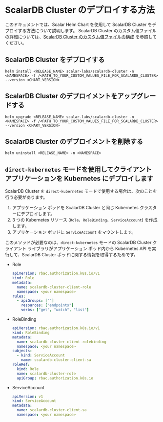 # ScalarDB Cluster のデプロイする方法


<TranslationBanner />

このドキュメントでは、Scalar Helm Chart を使用して ScalarDB Cluster をデプロイする方法について説明します。 ScalarDB Cluster のカスタム値ファイルの詳細については、[ScalarDB Cluster のカスタム値ファイルの構成](configure-custom-values-scalardb-cluster.mdx) を参照してください。

## ScalarDB Cluster をデプロイする

```console
helm install <RELEASE_NAME> scalar-labs/scalardb-cluster -n <NAMESPACE> -f /<PATH_TO_YOUR_CUSTOM_VALUES_FILE_FOR_SCALARDB_CLUSTER> --version <CHART_VERSION>
```

## ScalarDB Cluster のデプロイメントをアップグレードする

```console
helm upgrade <RELEASE_NAME> scalar-labs/scalardb-cluster -n <NAMESPACE> -f /<PATH_TO_YOUR_CUSTOM_VALUES_FILE_FOR_SCALARDB_CLUSTER> --version <CHART_VERSION>
```

## ScalarDB Cluster のデプロイメントを削除する

```console
helm uninstall <RELEASE_NAME> -n <NAMESPACE>
```

## `direct-kubernetes` モードを使用してクライアント アプリケーションを Kubernetes にデプロイします

ScalarDB Cluster を `direct-kubernetes` モードで使用する場合は、次のことを行う必要があります。

1. アプリケーション ポッドを ScalarDB Cluster と同じ Kubernetes クラスターにデプロイします。
2. 3 つの Kubernetes リソース (`Role`、`RoleBinding`、`ServiceAccount`) を作成します。
3. アプリケーション ポッドに `ServiceAccount` をマウントします。

このメソッドが必要なのは、`direct-kubernetes` モードの ScalarDB Cluster クライアント ライブラリがアプリケーション ポッド内から Kubernetes API を実行して、ScalarDB Cluster ポッドに関する情報を取得するためです。

* Role
  ```yaml
  apiVersion: rbac.authorization.k8s.io/v1
  kind: Role
  metadata:
    name: scalardb-cluster-client-role
    namespace: <your namespace>
  rules:
    - apiGroups: [""]
      resources: ["endpoints"]
      verbs: ["get", "watch", "list"]
  ```
* RoleBinding
  ```yaml
  apiVersion: rbac.authorization.k8s.io/v1
  kind: RoleBinding
  metadata:
    name: scalardb-cluster-client-rolebinding
    namespace: <your namespace>
  subjects:
    - kind: ServiceAccount
      name: scalardb-cluster-client-sa
  roleRef:
    kind: Role
    name: scalardb-cluster-role
    apiGroup: rbac.authorization.k8s.io
  ```
* ServiceAccount
  ```yaml
  apiVersion: v1
  kind: ServiceAccount
  metadata:
    name: scalardb-cluster-client-sa
    namespace: <your namespace>
  ```
